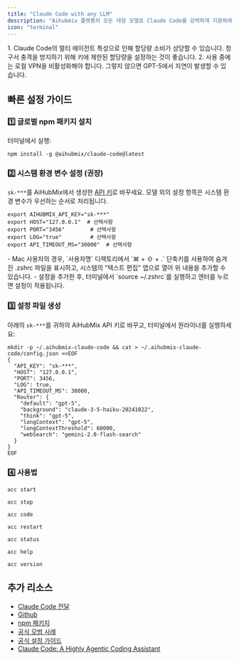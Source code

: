 ```yaml
---
title: "Claude Code with any LLM"
description: "Aihubmix 플랫폼의 모든 대형 모델로 Claude Code를 강력하게 지원하여 연결 불안정과 할당량 구매 어려움을 완전히 해결합니다. Aihubmix의 전달 서비스는 공식 채널을 기반으로 하여 규정 준수 및 보안이 확보되며, 계정 위험이나 숨겨진 제한에 대해 걱정할 필요가 없습니다."
icon: "terminal"
---
```


<Warning>
  1. Claude Code의 멀티 에이전트 특성으로 인해 할당량 소비가 상당할 수 있습니다. 청구서 충격을 방지하기 위해 키에 제한된 할당량을 설정하는 것이 좋습니다.
  2. 사용 중에는 로컬 VPN을 비활성화해야 합니다. 그렇지 않으면 GPT-5에서 지연이 발생할 수 있습니다.
</Warning>

## 빠른 설정 가이드

### 1️⃣ 글로벌 npm 패키지 설치

터미널에서 실행:

```shell
npm install -g @aihubmix/claude-code@latest
```

### 2️⃣ 시스템 환경 변수 설정 (권장)

`sk-***`를 AiHubMix에서 생성한 [API 키](https://aihubmix.com/token)로 바꾸세요. 모델 외의 설정 항목은 시스템 환경 변수가 우선하는 순서로 처리됩니다.

```
export AIHUBMIX_API_KEY="sk-***"
export HOST="127.0.0.1"  # 선택사항
export PORT="3456"        # 선택사항
export LOG="true"         # 선택사항
export API_TIMEOUT_MS="30000"  # 선택사항
```

<Tip>
  - Mac 사용자의 경우, `사용자명` 디렉토리에서 `⌘ + ⇧ + .` 단축키를 사용하여 숨겨진 .zshrc 파일을 표시하고, 시스템의 "텍스트 편집" 앱으로 열어 위 내용을 추가할 수 있습니다.
  - 설정을 추가한 후, 터미널에서 `source ~/.zshrc`를 실행하고 엔터를 누르면 설정이 적용됩니다.
</Tip>

### 3️⃣ 설정 파일 생성

아래의 `sk-***`를 귀하의 AiHubMix API 키로 바꾸고, 터미널에서 원라이너를 실행하세요:

```shell
mkdir -p ~/.aihubmix-claude-code && cat > ~/.aihubmix-claude-code/config.json <<EOF
{
  "API_KEY": "sk-***",
  "HOST": "127.0.0.1",
  "PORT": 3456,
  "LOG": true,
  "API_TIMEOUT_MS": 30000,
  "Router": {
    "default": "gpt-5",
    "background": "claude-3-5-haiku-20241022",
    "think": "gpt-5",
    "longContext": "gpt-5",
    "longContextThreshold": 60000,
    "webSearch": "gemini-2.0-flash-search"
  }
}
EOF
```

### 4️⃣ 사용법

<CodeGroup>

```shell 서비스 시작
acc start
```


```shell 서비스 중지
acc stop
```


```shell CC 실행
acc code
```


```shell 서비스 재시작 (설정 변경 시 필요)
acc restart
```


```shell 상태 확인
acc status
```


```shell 도움말 표시
acc help
```


```shell 버전 확인
acc version
```

</CodeGroup>

## 추가 리소스

- [Claude Code 전달](/ko/api/Claude-Code)
- [Github](https://github.com/inferera/aihubmix/blob/main/packages/claude-code/README.md)
- [npm 패키지](https://www.npmjs.com/package/@aihubmix/claude-code)
- [공식 모범 사례](https://www.anthropic.com/engineering/claude-code-best-practices)
- [공식 설정 가이드](https://docs.anthropic.com/en/docs/claude-code/settings#settings-files)
- [Claude Code: A Highly Agentic Coding Assistant](https://www.deeplearning.ai/short-courses/claude-code-a-highly-agentic-coding-assistant/)